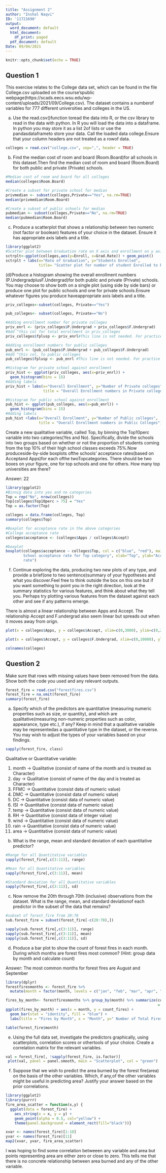 ```yaml
---
title: "Assignment 2"
author: "Inshal Naqvi"
ID: '11721690'
output:
  word_document: default
  html_document:
    df_print: paged
  pdf_document: default
Date: 09/04/2021
---
```


```r
knitr::opts_chunk$set(echo = TRUE)
```

## Question 1

This exercise relates to the College data set, which can be found in the file College.csv uploaded on the course’spublic webpage(https://scads.eecs.wsu.edu/wp-content/uploads/2021/09/College.csv).  The dataset contains a numberof variables for 777 different universities and colleges in the US.

(a) Use the read.csv()function toread the data into R, or  the csv library to read in the data with python. In R you will load the data into a dataframe. In python you may store it as a list 
2of lists or use the pandasdataframeto store your data. Call the loaded data college.Ensure that your column headers are not treated as a rowof data.

```r
colleges = read.csv("college.csv", sep=",", header = TRUE)
```

(b) Find the median cost of room and board (Room.Board)for all schools in this dataset.Then find the median cost of room and board (Room.Board) for both public and private (Private) schools. 

```r
#Median cost of room and board for all colleges
median(colleges$Room.Board)

#Create a subset for private school for median
privmedian <- subset(colleges,Private=="Yes", na.rm=TRUE)
median(privmedian$Room.Board)

#Create a subset of public schools for median
pubmedian <- subset(colleges,Private=="No", na.rm=TRUE)
median(pubmedian$Room.Board)

```

(c) Produce a scatterplot that shows a relationship between two numeric (not factor or boolean) features of your choice in the dataset. Ensure it has appropriate axis labels and a title. 

```r
library(ggplot2)
#Scatter plot between Graduation rate on X axis and enrollment on y axis
sctrplt<-ggplot(colleges,aes(y=Enroll, x=Grad.Rate)) + geom_point()
sctrplt + labs(x="Rate of Graduation", y="Students Enrolled",
               title= "Scatter plot for number of student Enrolled to Rate of Graduation")

```
(d)Produce a histogram showing the overall enrollment numbers (P.UndergradplusF.Undergrad)for both public and private (Private) schools. You may choose to show both on a single plot (using side by side bars) or produce one plot for public schools and one for private schools.Ensure whatever figures you produce haveappropriate axis labels and a title.


```r

priv_colleges<-subset(colleges, Private=="Yes")

pub_colleges<- subset(colleges, Private=="No")

#Adding enrollment number for private colleges
priv_enrl <- (priv_colleges$P.Undergrad + priv_colleges$F.Undergrad)
#Add ^this col for total enrollment in priv_colleges
priv_colleges$fplusp <- priv_enrl#This line is not needed. For practice purpose.

#Adding enrollment numbers for public colleges
pub_enrl <- (pub_colleges$P.Undergrad + pub_colleges$F.Undergrad)
#Add ^this col, to public colleges
pub_colleges$fplusp <- pub_enrl #This line is not needed. For practice purpose.

#Histogram for private school against enrollment
priv_hist <- ggplot(priv_colleges, aes(x=priv_enrl)) +
  geom_histogram(bins = 15)
#Adding labels
priv_hist + labs(x="Overall Enrollment", y="Number of Private colleges",
                 title = "Overall Enrollment numbers in Private colleges " )

#Histogram for public school against enrollment
pub_hist <- ggplot(pub_colleges, aes(x=pub_enrl)) +
  geom_histogram(bins = 15)
#Adding labels
pub_hist +labs(x="Overall Enrollment", y="Number of Public colleges",
               title = "Overall Enrollment numbers in Public Colleges")

```
Create a new qualitative variable, called Top, by binning the Top10perc variable into two categories(Yes and No). Specifically, divide the schools into two groups based on whether or not the proportion of students coming from the top 10% of their high school classes exceeds 75%.Now produceside-by-side boxplots ofthe schools' acceptance rates(based on Acceptand Apps)for each ofthe twoTopcategories. There should be two boxes on your figure, one for top schools and one for others. How many top universities are there?

Answer: 22

```r
library(ggplot2)
#Binnig data into yes and no categories
Top = rep("No", nrow(colleges))
Top[colleges$Top10perc > 75] = "Yes"
Top = as.factor(Top)

colleges = data.frame(colleges, Top)
summary(colleges$Top)

#Boxplot for acceptance rate in the above categories
#College acceptance rate
colleges$acceptance <- (colleges$Apps / colleges$Accept)

#boxplot
boxplot(colleges$acceptance ~ colleges$Top, col = c("blue", "red"), main ="
        School acceptance rate for Top category", xlab="Top", ylab="Acceptance
        rate")
```
(f) Continue exploring the data, producing two new plots of any type, and provide a brief(one to two sentence)summary of your hypotheses and what you discover.Feel free to think outside the box on this one but if you want something to point you in the right direction, look at the summary statistics for various features, and think about what they tell you. Perhaps try plotting various features from the dataset against each other and see if any patterns emerge.

There is almost a linear relationship between Apps and Accept. The relationship Accept and F.undergrad
also seem linear but spreads out when it moves away from orign.
```r
plot(x = colleges$Apps, y = colleges$Accept, xlim=c(0,3000), ylim=c(0,2000), xlab ="Apps", ylab = "Accept", main = "Apps versus Accept", col = c("blue","red"))

plot(x = colleges$Accept, y = colleges$F.Undergrad, xlim=c(0,10000), ylim=c(0,20000), xlab ="Accept", ylab = "F.Undergrad", main = "Accept versus F.Undergrad", col = c("blue","red"))

colnames(colleges)

```
## Question 2

Make sure that rows with missing values have been removed from the data. Show both the code you used and any relevant outputs.
```r
forest_fire = read.csv("forestfires.csv")
forest_fire = na.omit(forest_fire)
summary(forest_fire)

```

(a) Specify which of the predictors are quantitative (measuring numeric properties such as size, or quantity), and which are qualitative(measuring non-numeric properties such as color, appearance, type etc.), if any? Keep in mind that a qualitative variable may be representedas a quantitative type in the dataset, or the reverse. You may wish to adjust the types of your variables based on your findings.
```r
sapply(forest_fire, class)

```
Qualitative or Quantitative variable:

1. month -> Qualitative (consist of name of the month and is treated as Character)
2. day -> Qualitative (consist of name of the day and is treated as Character)
3. FFMC -> Quantitative (consist data of numeric value)
4. DMC -> Quantitative (consist data of numeric value)
5. DC -> Quantitative (consist data of numeric value)
6. ISI -> Quantitative (consist data of numeric value)
7. temp -> Quantitative (consist data of numeric value)
8. RH -> Quantitative (consist data of integer value)
9. wind -> Quantitative (consist data of numeric value)
10. rain -> Quantitative (consist data of numeric value)
11. area -> Quantitative (consist data of numeric value)

(b) What is the range, mean and standard deviation of each quantitative predictor? 

```r
#Range for all Quantitative variables
sapply(forest_fire[,c(3:11)], range)

#Mean for all Quantitative variables
sapply(forest_fire[,c(3:11)], mean)

#Standard deviation for all Quantitative variables
sapply(forest_fire[,c(3:11)], sd)

```


(c) Now remove the 20th through 70th (inclusive) observations from the dataset. What is the range, mean, and standard deviationof each predictor in the subset of the data that remains?

```r
#subset of forest_fire from 20:70
sub.forest_fire = subset(forest_fire[-c(20:70),])

sapply(sub.forest_fire[,c(3:11)], range)
sapply(sub.forest_fire[,c(3:11)], mean)
sapply(sub.forest_fire[,c(3:11)], sd)

```
d) Produce a bar plot to show the count of forest fires in each month. During which months are forest fires most common? (Hint: group data by month and calculate count)

Answer: The most common months for forest fires are August and September

```r
library(dplyr)
forestfiresmonths <- forest_fire %>% 
  mutate(month = factor(month, levels = c("jan", "feb", "mar", "apr", "may", "jun", "jul", "aug", "sep", "oct", "nov", "dec")))

fires_by_month<- forestfiresmonths %>% group_by(month) %>% summarize(count_fires
                                                                     = n())
ggplot(fires_by_month) + aes(x = month, y = count_fires) + 
  geom_bar(stat = "identity", fill = "blue") +
  labs(title = "Fires by Month", x = "Month", y=" Number of Total Fires")

table(forest_fire$month)

```


(e) Using the full data set, investigate the predictors graphically, using scatterplots, correlation scores or othertools of your choice. Create a correlation matrix for the relevant variables.

```r
val = forest_fire[, !sapply(forest_fire, is.factor)]
 plot(val, panel = panel.smooth, main = "Scatterplot", col = "green")

```


(f) Suppose that we wish to predict the area burned by the forest fire(area) on the basis of the other variables. Which, if any,of the other variables might be useful in predicting area? Justify your answer based on the prior correlations.

```r
library(ggplot2)
library(purrr)
fire_area_scatter = function(x,y) {
  ggplot(data = forest_fire) +
    aes_string(x = x, y = y) +
    geom_point(alpha = 0.5, col="yellow") +
    theme(panel.background = element_rect(fill="black"))}

xvar <- names(forest_fire)[1:10]
yvar <- names(forest_fire)[11]
map2(xvar, yvar, fire_area_scatter)

```
I was hoping to find some correlation betweeen any variable and area but
points representing area are either zero or close to zero.
This tells me that there is no concrete relationship between area burned
and any of the other variable.
